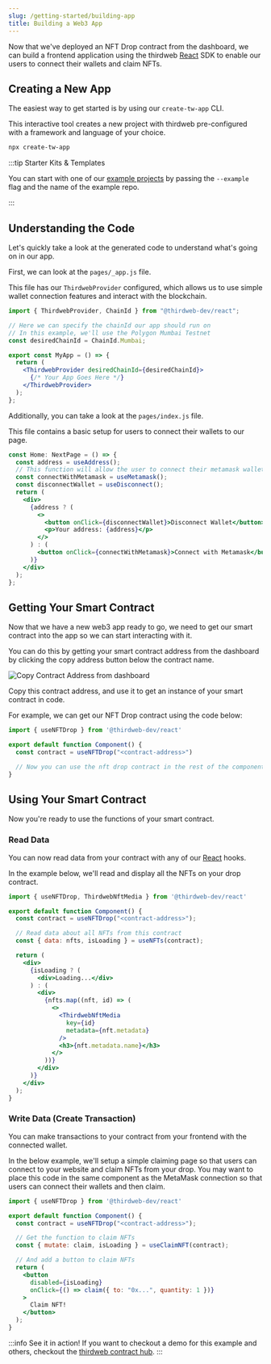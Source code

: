 ```yaml
---
slug: /getting-started/building-app
title: Building a Web3 App
---
```


Now that we've deployed an NFT Drop contract from the dashboard, we can build a frontend application using the thirdweb [React](/react) SDK to enable our users to connect their wallets and claim NFTs.

## Creating a New App

The easiest way to get started is by using our `create-tw-app` CLI.

This interactive tool creates a new project with thirdweb pre-configured with a framework and language of your choice.

```bash
npx create-tw-app
```

:::tip Starter Kits & Templates

You can start with one of our [example projects](/examples) by passing the `--example` flag and the name of the example repo.

:::

## Understanding the Code

Let's quickly take a look at the generated code to understand what's going on in our app.

First, we can look at the `pages/_app.js` file.

This file has our `ThirdwebProvider` configured, which allows us to use simple wallet connection features and interact with the blockchain.

```jsx
import { ThirdwebProvider, ChainId } from "@thirdweb-dev/react";

// Here we can specify the chainId our app should run on
// In this example, we'll use the Polygon Mumbai Testnet
const desiredChainId = ChainId.Mumbai;

export const MyApp = () => {
  return (
    <ThirdwebProvider desiredChainId={desiredChainId}>
      {/* Your App Goes Here */}
    </ThirdwebProvider>
  );
};
```

Additionally, you can take a look at the `pages/index.js` file.

This file contains a basic setup for users to connect their wallets to our page.

```jsx
const Home: NextPage = () => {
  const address = useAddress();
  // This function will allow the user to connect their metamask wallet to our page
  const connectWithMetamask = useMetamask();
  const disconnectWallet = useDisconnect();
  return (
    <div>
      {address ? (
        <>
          <button onClick={disconnectWallet}>Disconnect Wallet</button>
          <p>Your address: {address}</p>
        </>
      ) : (
        <button onClick={connectWithMetamask}>Connect with Metamask</button>
      )}
    </div>
  );
};
```

## Getting Your Smart Contract

Now that we have a new web3 app ready to go, we need to get our smart contract into the app so we can start interacting with it. 

You can do this by getting your smart contract address from the dashboard by clicking the copy address button below the contract name.

![Copy Contract Address from dashboard](./assets/copy-contract-address.png)

Copy this contract address, and use it to get an instance of your smart contract in code.

For example, we can get our NFT Drop contract using the code below:

```jsx
import { useNFTDrop } from '@thirdweb-dev/react'

export default function Component() {
  const contract = useNFTDrop("<contract-address>")

  // Now you can use the nft drop contract in the rest of the component
}
```

## Using Your Smart Contract

Now you're ready to use the functions of your smart contract.

### Read Data

You can now read data from your contract with any of our [React](/react) hooks.

In the example below, we'll read and display all the NFTs on your drop contract.

```jsx
import { useNFTDrop, ThirdwebNftMedia } from '@thirdweb-dev/react'

export default function Component() {
  const contract = useNFTDrop("<contract-address>");

  // Read data about all NFTs from this contract
  const { data: nfts, isLoading } = useNFTs(contract);

  return (
    <div>
      {isLoading ? (
        <div>Loading...</div>
      ) : (
        <div>
          {nfts.map((nft, id) => (
            <>
              <ThirdwebNftMedia 
                key={id} 
                metadata={nft.metadata} 
              />
              <h3>{nft.metadata.name}</h3>
            </>
          ))}
        </div>
      )}
    </div>
  );
}
```

### Write Data (Create Transaction)

You can make transactions to your contract from your frontend with the connected wallet.

In the below example, we'll setup a simple claiming page so that users can connect to your website and claim NFTs from your drop. You may want to place this code
in the same component as the MetaMask connection so that users can connect their wallets and then claim.

```jsx
import { useNFTDrop } from '@thirdweb-dev/react'

export default function Component() {
  const contract = useNFTDrop("<contract-address>");

  // Get the function to claim NFTs
  const { mutate: claim, isLoading } = useClaimNFT(contract);

  // And add a button to claim NFTs
  return (
    <button
      disabled={isLoading}
      onClick={() => claim({ to: "0x...", quantity: 1 })}
    >
      Claim NFT!
    </button>
  );
}
```

:::info See it in action!
If you want to checkout a demo for this example and others, checkout the [thirdweb contract hub](https://contract-hub.thirdweb-example.com/).
:::
